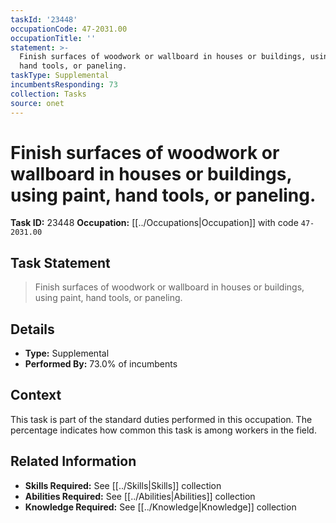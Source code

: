 ```yaml
---
taskId: '23448'
occupationCode: 47-2031.00
occupationTitle: ''
statement: >-
  Finish surfaces of woodwork or wallboard in houses or buildings, using paint,
  hand tools, or paneling.
taskType: Supplemental
incumbentsResponding: 73
collection: Tasks
source: onet
---
```

# Finish surfaces of woodwork or wallboard in houses or buildings, using paint, hand tools, or paneling.

**Task ID:** 23448
**Occupation:** [[../Occupations|Occupation]] with code `47-2031.00`

## Task Statement

> Finish surfaces of woodwork or wallboard in houses or buildings, using paint, hand tools, or paneling.

## Details

- **Type:** Supplemental
- **Performed By:** 73.0% of incumbents

## Context

This task is part of the standard duties performed in this occupation. The percentage indicates how common this task is among workers in the field.

## Related Information

- **Skills Required:** See [[../Skills|Skills]] collection
- **Abilities Required:** See [[../Abilities|Abilities]] collection
- **Knowledge Required:** See [[../Knowledge|Knowledge]] collection
